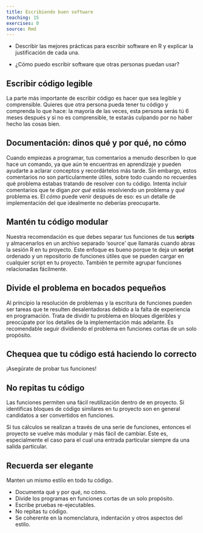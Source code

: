 ```yaml
---
title: Escribiendo buen software
teaching: 15
exercises: 0
source: Rmd
---
```


::::::::::::::::::::::::::::::::::::::: objectives

- Describir las mejores prácticas para escribir software en R y explicar la justificación de cada una.

::::::::::::::::::::::::::::::::::::::::::::::::::

:::::::::::::::::::::::::::::::::::::::: questions

- ¿Cómo puedo escribir software que otras personas puedan usar?

::::::::::::::::::::::::::::::::::::::::::::::::::

## Escribir código legible

La parte más importante de escribir código es hacer que sea legible y comprensible.
Quieres que otra persona pueda tener tu código y comprenda lo que hace: la mayoría de las veces, esta persona
serás tú 6 meses después y si no es comprensible, te estarás culpando por no haber hecho las cosas bien.

## Documentación: dinos qué y por qué, no cómo

Cuando empiezas a programar, tus comentarios a menudo describen lo que hace un comando, ya que aún te
encuentras en aprendizaje y pueden ayudarte a aclarar conceptos y recordártelos más tarde. Sin embargo, estos
comentarios no son particularmente útiles, sobre todo cuando no recuerdes qué problema estabas tratando de
resolver con tu código. Intenta incluir comentarios que te digan *por qué* estás resolviendo un problema
y *qué* problema es. El *cómo* puede venir después de eso: es un detalle de implementación del que
idealmente no deberías preocuparte.

## Mantén tu código modular

Nuestra recomendación es que debes separar tus funciones de tus **scripts** y
almacenarlos en un archivo separado 'source' que llamarás cuando abras la sesión R en tu proyecto. Este enfoque es bueno porque te deja un **script** ordenado y un repositorio de funciones útiles que se pueden cargar en
cualquier script en tu proyecto. También te permite agrupar funciones relacionadas fácilmente.

## Divide el problema en bocados pequeños

Al principio la resolución de problemas y la escritura de funciones pueden ser tareas que te resulten
desalentadoras debido a la falta de experiencia en programación. Trata de dividir tu problema en bloques digeribles y preocúpate por los detalles de la implementación más adelante. Es recomendable seguir dividiendo el problema en
funciones cortas de un solo propósito.

## Chequea que tu código está haciendo lo correcto

¡Asegúrate de probar tus funciones!

## No repitas tu código

Las funciones permiten una fácil reutilización dentro de en proyecto. Si identificas bloques de código similares en tu proyecto son en general candidatos a ser convertidos en funciones.

Si tus cálculos se realizan a través de una serie de funciones, entonces
el proyecto se vuelve más modular y más fácil de cambiar. Este es, especialmente el caso para el cual una entrada particular siempre da una salida particular.

## Recuerda ser elegante

Manten un mismo estilo en todo tu código.



:::::::::::::::::::::::::::::::::::::::: keypoints

- Documenta qué y por qué, no cómo.
- Divide los programas en funciones cortas de un solo propósito.
- Escribe pruebas re-ejecutables.
- No repitas tu código.
- Se coherente en la nomenclatura, indentación y otros aspectos del estilo.

::::::::::::::::::::::::::::::::::::::::::::::::::


